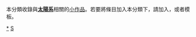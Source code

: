 {{Catnav|頁面分類|自然科学|天文学|天体|行星系|太阳系}}
{{hiddencat}}
{{WPSS-cat}}
本分類收錄與'''[[太陽系|太陽系]]'''相關的[[Wikipedia:小作品|小作品]]。若要將條目加入本分類下，請加入'''{{tl|Solar-System-stub}}'''，或者'''{{tl|太陽系小作品}}'''模板。

[[Category:太陽系|*]]
[[Category:天文小作品|S]]